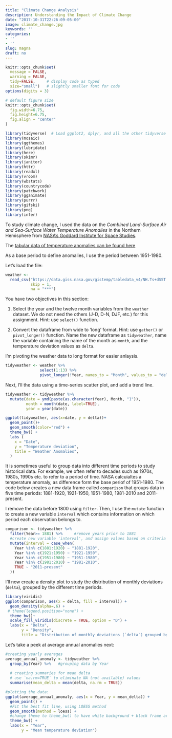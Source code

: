 ```yaml
---
title: "Climate Change Analysis"
description: Understanding the Impact of Climate Change
date: "2017-10-31T22:26:09-05:00"
image: climate_change.jpg
keywords: ''
categories:
- ''
- ''
slug: magna
draft: no
---
```

```r
knitr::opts_chunk$set(
  message = FALSE, 
  warning = FALSE, 
  tidy=FALSE,     # display code as typed
  size="small")   # slightly smaller font for code
options(digits = 3)

# default figure size
knitr::opts_chunk$set(
  fig.width=6.75, 
  fig.height=6.75,
  fig.align = "center"
)
```

```r
library(tidyverse)  # Load ggplot2, dplyr, and all the other tidyverse packages
library(mosaic)
library(ggthemes)
library(lubridate)
library(here)
library(skimr)
library(janitor)
library(httr)
library(readxl)
library(vroom)
library(wbstats)
library(countrycode)
library(patchwork)
library(gganimate)
library(purrr)
library(gifski)
library(png)
library(infer)
```

To study climate change, I used the data on the *Combined
Land-Surface Air and Sea-Surface Water Temperature Anomalies* in the
Northern Hemisphere from [NASA's Goddard Institute for Space
Studies](https://data.giss.nasa.gov/gistemp). 

The [tabular data of
temperature anomalies can be found
here](https://data.giss.nasa.gov/gistemp/tabledata_v4/NH.Ts+dSST.txt)

As a base period to define anomalies, I use the period between 1951-1980.

Let's load the file:

```r

weather <- 
  read_csv("https://data.giss.nasa.gov/gistemp/tabledata_v4/NH.Ts+dSST.csv", 
           skip = 1, 
           na = "***")

```
You have two objectives in this section:

1.  Select the year and the twelve month variables from the `weather`
    dataset. We do not need the others (J-D, D-N, DJF, etc.) for this
    assignment. Hint: use `select()` function.

2.  Convert the dataframe from wide to 'long' format. Hint: use
    `gather()` or `pivot_longer()` function. Name the new dataframe as
    `tidyweather`, name the variable containing the name of the month as
    `month`, and the temperature deviation values as `delta`.
    
I'm pivoting the weather data to long format for easier anlaysis. 

```r
tidyweather <- weather %>% 
               select(1:13) %>% 
               pivot_longer(!Year, names_to = "Month", values_to = "delta")
```

Next, I'll the data using a time-series scatter plot, and add a
trend line.

```r

tidyweather <- tidyweather %>%
  mutate(date = ymd(paste(as.character(Year), Month, "1")),
         month = month(date, label=TRUE),
         year = year(date))

ggplot(tidyweather, aes(x=date, y = delta))+
  geom_point()+
  geom_smooth(color="red") +
  theme_bw() +
  labs ( 
    x = "Date",
    y = "Temperature deviation",
    title = "Weather Anomalies",
  ) 

```

It is sometimes useful to group data into different time periods to
study historical data. For example, we often refer to decades such as
1970s, 1980s, 1990s etc. to refer to a period of time. NASA calcuialtes
a temperature anomaly, as difference form the base periof of 1951-1980.
The code below creates a new data frame called `comparison` that groups
data in five time periods: 1881-1920, 1921-1950, 1951-1980, 1981-2010
and 2011-present.

I remove the data before 1800 using `filter`. Then, I use the
`mutate` function to create a new variable `interval` which contains
information on which period each observation belongs to.

```r

comparison <- tidyweather %>% 
  filter(Year>= 1881) %>%     #remove years prior to 1881
  #create new variable 'interval', and assign values based on criteria below:
  mutate(interval = case_when(
    Year %in% c(1881:1920) ~ "1881-1920",
    Year %in% c(1921:1950) ~ "1921-1950",
    Year %in% c(1951:1980) ~ "1951-1980",
    Year %in% c(1981:2010) ~ "1981-2010",
    TRUE ~ "2011-present"
  ))

```

I'll now create a density plot to study the distribution of monthly deviations (`delta`), grouped by the different time periods. 

```r
library(viridis)
ggplot(comparison, aes(x = delta, fill = interval)) +
  geom_density(alpha=.6) +
 # theme(legend.position="none") +
  theme_bw()+
  scale_fill_viridis(discrete = TRUE, option = "D") +
  labs(x = "Delta",
       y = "Density",
       title = "Distribution of monthly deviations (`delta`) grouped by the different time periods")

```

Let's take a peek at average annual anomalies next:

```r

#creating yearly averages
average_annual_anomaly <- tidyweather %>% 
  group_by(Year) %>%   #grouping data by Year
  
  # creating summaries for mean delta 
  # use `na.rm=TRUE` to eliminate NA (not available) values 
  summarise(mean_delta = mean(delta, na.rm = TRUE))

#plotting the data:
ggplot(average_annual_anomaly, aes(x = Year, y = mean_delta)) +
  geom_point() +
  #Fit the best fit line, using LOESS method
  geom_smooth(method = loess) +
  #change theme to theme_bw() to have white background + black frame around plot
  theme_bw() +
  labs(x = "Year", 
       y = "Mean tenperature deviation")

```
